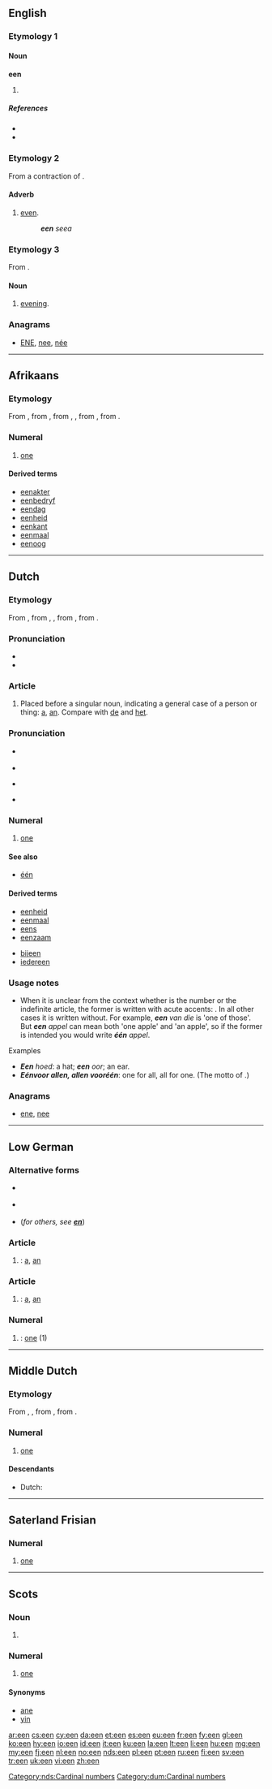 {{also|één|e'en}}
{{also|ee}}
==English==

===Etymology 1===

====Noun====
'''een'''

# {{Scotland|Northern England|and|archaic}} {{plural of|ee}}

=====References=====
* {{R:Webster 1913}}
* {{R:Northeast Dialect 2005}}

===Etymology 2===
From a contraction of {{term|even}}.

====Adverb====
{{en-adv|-}}

# {{dialectal|Northern England}} [[even]].
#: '''''een''' seea''

===Etymology 3===
From {{term|even||evening|lang=en}}.

====Noun====
{{en-noun}}

# {{poetic|or|dialectal|Scotland}} [[evening]].

===Anagrams===
* [[ENE#English|ENE]], [[nee#English|nee]], [[née#English|née]]

----

==Afrikaans==

===Etymology===
From {{etyl|nl|af}} {{term|een|lang=nl}}, from {{etyl|dum|af}} {{term|een|lang=dum}}, from {{etyl|odt|af}} {{term|en|ēn|lang=odt}}, {{term|ein|lang=odt}}, from {{proto|Germanic|ainaz|lang=af}}, from {{proto|Indo-European|óynos|lang=af}}.

===Numeral===
{{head|af|numeral}}

# {{cardinal|lang=af}} [[one]]

====Derived terms====
* [[eenakter]]
* [[eenbedryf]]
* [[eendag]]
* [[eenheid]]
* [[eenkant]]
* [[eenmaal]]
* [[eenoog]]

----

==Dutch==

===Etymology===
From {{etyl|dum|nl}} {{term|een|lang=dum}}, from {{etyl|odt|nl}} {{term|en|ēn|lang=odt}}, {{term|ein|lang=odt}}, from {{proto|Germanic|ainaz|lang=nl}}, from {{proto|Indo-European|óynos|lang=nl}}.

===Pronunciation===
* {{rhymes|eːn|lang=nl}}
* {{IPA|[ən]|lang=nl}}

===Article===
{{head|nl|article|contracted form|'n}}

# {{indefinite}} Placed before a singular noun, indicating a general case of a person or thing: [[a]], [[an]]. Compare with [[de]] and [[het]].

===Pronunciation===
* {{a|BE}} {{IPA|/eːn/|lang=nl}}
* {{audio|Nl-een (Belgium).ogg|audio (Belgium)}}
* {{a|NL}} {{IPA|/eːn/|/eɪn/|lang=nl}}
* {{audio|Nl-één.ogg|audio (Netherlands)}}

===Numeral===
{{cardinalbox|nl|0|1|2|nul|twee|ord=eerst}}
{{head|nl|numeral}}

# {{cardinal|lang=nl}} [[one]]

====See also====
* [[één]]

====Derived terms====
* [[eenheid]]
* [[eenmaal]]
* [[eens]]
* [[eenzaam]]
<!-- *een -->
* [[bijeen]]
* [[iedereen]]

===Usage notes===
* When it is unclear from the context whether {{term|een|lang=nl}} is the number or the indefinite article, the former is written with acute accents: {{term|één|lang=nl}}. In all other cases it is written without. For example, '''''een''' van die'' is 'one of those'. But '''''een''' appel'' can mean both 'one apple' and 'an apple', so if the former is intended you would write '''''één''' appel''.

; Examples
* '''''Een''' hoed'': a hat; '''''een''' oor''; an ear.
* '''''Eén''' voor allen, allen voor '''één''''': one for all, all for one. (The motto of {{w|The Three Musketeers}}.)

===Anagrams===
* [[ene#Dutch|ene]], [[nee#Dutch|nee]]

----

==Low German==

===Alternative forms===
* {{qualifier|in other dialects, including Low Prussian}} {{l|nds|en}}
* {{qualifier|in some dialects}} {{l|nds|ein}}
* (''for others, see '''[[en]]''''')

===Article===
{{head|nds|article|g=m|indefinite article}}

# {{context|in some dialects, including|_|Low Prussian|lang=nds}} {{alternative spelling of|en|lang=nds|nodot=1}} : [[a]], [[an]]

===Article===
{{head|nds|article|g=n|indefinite article}}

# {{context|in some dialects, including|_|Low Prussian|lang=nds}} {{context|in some dialects|lang=nds}} {{alternative spelling of|en|lang=nds|nodot=1}} : [[a]], [[an]]

===Numeral===
{{head|nds|numeral}}

# {{context|in some dialects|lang=nds}} {{context|in some dialects|lang=nds}} {{alternative spelling of|en|lang=nds|nodot=1}} : [[one]] (1)

[[Category:nds:Cardinal numbers]]

----

==Middle Dutch==

===Etymology===
From {{etyl|odt|dum}} {{term|en|ēn|lang=odt}}, {{term|ein|lang=odt}}, from {{proto|Germanic|ainaz|lang=dum}}, from {{proto|Indo-European|óynos|lang=dum}}.

===Numeral===
{{head|dum|numeral}}

# [[one]]

====Descendants====
* Dutch: {{l|nl|een}}

[[Category:dum:Cardinal numbers]]

----

==Saterland Frisian==

===Numeral===
{{head|stq|numeral}}

# {{cardinal|lang=stq}} [[one]]

----

==Scots==

===Noun===
{{head|sco|plural}}

# {{plural of|ee|lang=sco}}

===Numeral===
{{head|sco|numeral}}

# {{Doric|cardinal|lang=sco}} [[one]]

====Synonyms====
* [[ane]]
* [[yin]]

[[ar:een]]
[[cs:een]]
[[cy:een]]
[[da:een]]
[[et:een]]
[[es:een]]
[[eu:een]]
[[fr:een]]
[[fy:een]]
[[gl:een]]
[[ko:een]]
[[hy:een]]
[[io:een]]
[[id:een]]
[[it:een]]
[[ku:een]]
[[la:een]]
[[lt:een]]
[[li:een]]
[[hu:een]]
[[mg:een]]
[[my:een]]
[[fj:een]]
[[nl:een]]
[[no:een]]
[[nds:een]]
[[pl:een]]
[[pt:een]]
[[ru:een]]
[[fi:een]]
[[sv:een]]
[[tr:een]]
[[uk:een]]
[[vi:een]]
[[zh:een]]